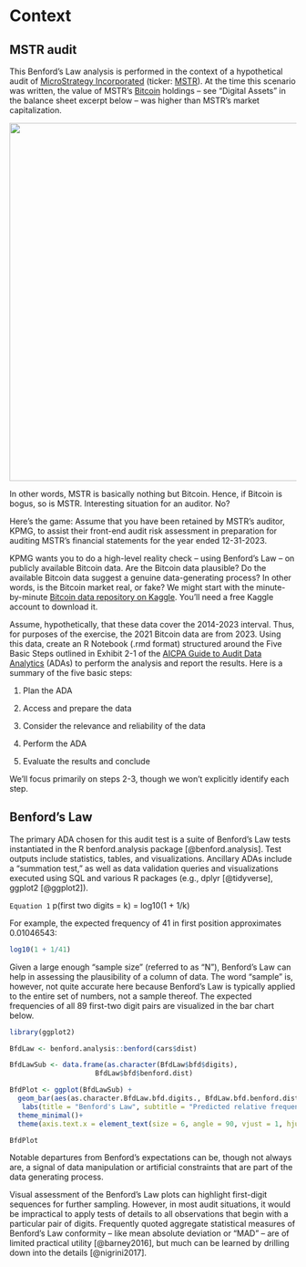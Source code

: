 # Context

## MSTR audit

This Benford's Law analysis is performed in the context of a hypothetical audit of [MicroStrategy Incorporated](https://www.microstrategy.com/) (ticker: [MSTR](https://finance.yahoo.com/quote/MSTR?.tsrc=fin-srch)). At the time this scenario was written, the value of MSTR's [Bitcoin](https://finance.yahoo.com/quote/BTC-USD) holdings – see "Digital Assets" in the balance sheet excerpt below – was higher than MSTR's market capitalization.

![](images/clipboard-1240177691.png){width="628"}

In other words, MSTR is basically nothing but Bitcoin. Hence, if Bitcoin is bogus, so is MSTR. Interesting situation for an auditor. No?

Here's the game: Assume that you have been retained by MSTR's auditor, KPMG, to assist their front-end audit risk assessment in preparation for auditing MSTR's financial statements for the year ended 12-31-2023.

KPMG wants you to do a high-level reality check -- using Benford's Law -- on publicly available Bitcoin data. Are the Bitcoin data plausible? Do the available Bitcoin data suggest a genuine data-generating process? In other words, is the Bitcoin market real, or fake? We might start with the minute-by-minute [Bitcoin data repository on Kaggle](https://www.kaggle.com/datasets/mczielinski/bitcoin-historical-data/data). You'll need a free Kaggle account to download it.

Assume, hypothetically, that these data cover the 2014-2023 interval. Thus, for purposes of the exercise, the 2021 Bitcoin data are from 2023. Using this data, create an R Notebook (.rmd format) structured around the Five Basic Steps outlined in Exhibit 2-1 of the [AICPA Guide to Audit Data Analytics](https://www.aicpa-cima.com/cpe-learning/publication/guide-to-audit-data-analytics) (ADAs) to perform the analysis and report the results. Here is a summary of the five basic steps:

1.  Plan the ADA

2.  Access and prepare the data

3.  Consider the relevance and reliability of the data

4.  Perform the ADA

5.  Evaluate the results and conclude

We'll focus primarily on steps 2-3, though we won't explicitly identify each step.

## Benford's Law

The primary ADA chosen for this audit test is a suite of Benford's Law tests instantiated in the R benford.analysis package [@benford.analysis]. Test outputs include statistics, tables, and visualizations. Ancillary ADAs include a "summation test," as well as data validation queries and visualizations executed using SQL and various R packages (e.g., dplyr [@tidyverse], ggplot2 [@ggplot2]).

`Equation 1` p(first two digits = k) = log10(1 + 1/k)

For example, the expected frequency of 41 in first position approximates 0.01046543:

```r
log10(1 + 1/41)
```

Given a large enough "sample size" (referred to as "N"), Benford's Law can help in assessing the plausibility of a column of data. The word "sample" is, however, not quite accurate here because Benford's Law is typically applied to the entire set of numbers, not a sample thereof. The expected frequencies of all 89 first-two digit pairs are visualized in the bar chart below.

```r
library(ggplot2)

BfdLaw <- benford.analysis::benford(cars$dist)

BfdLawSub <- data.frame(as.character(BfdLaw$bfd$digits),
                     BfdLaw$bfd$benford.dist)

BfdPlot <- ggplot(BfdLawSub) +   
  geom_bar(aes(as.character.BfdLaw.bfd.digits., BfdLaw.bfd.benford.dist), stat = "identity", fill = "#00CED1", alpha = 0.5) + #https://www.rapidtables.com/web/color/RGB_Color.html
   labs(title = "Benford's Law", subtitle = "Predicted relative frequencies of first-digits pairs", y = "Predicted Relative Frequency", x = "First two digits") +
  theme_minimal()+   
  theme(axis.text.x = element_text(size = 6, angle = 90, vjust = 1, hjust = 1.5))

BfdPlot

```

Notable departures from Benford's expectations can be, though not always are, a signal of data manipulation or artificial constraints that are part of the data generating process.

Visual assessment of the Benford's Law plots can highlight first-digit sequences for further sampling. However, in most audit situations, it would be impractical to apply tests of details to all observations that begin with a particular pair of digits. Frequently quoted aggregate statistical measures of Benford's Law conformity – like mean absolute deviation or "MAD" – are of limited practical utility [@barney2016], but much can be learned by drilling down into the details [@nigrini2017].
